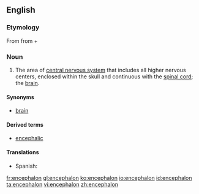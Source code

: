 ==English==
{{wikipedia}}

===Etymology===
From {{etyl|grc}} {{term|ἐγκέφαλος||within the head|tr=enkephalos|lang=grc|sc=polytonic}} from {{term|ἐν||in|tr=en|lang=grc|sc=polytonic}} + {{term|κεφαλή||head|tr=kephalē|lang=grc|sc=polytonic}}

===Noun===
{{en-noun|encephala}}

# {{neuroanatomy}} The area of [[central nervous system]] that includes all higher nervous centers, enclosed within the skull and continuous with the [[spinal cord]]; the [[brain]].

====Synonyms====
* [[brain]]

====Derived terms====
*[[encephalic]]

====Translations====
{{trans-top|brain}}
* Spanish: {{t+|es|encéfalo|m}}
{{trans-mid}}
{{trans-bottom}}

[[fr:encephalon]]
[[gl:encephalon]]
[[ko:encephalon]]
[[io:encephalon]]
[[id:encephalon]]
[[ta:encephalon]]
[[vi:encephalon]]
[[zh:encephalon]]